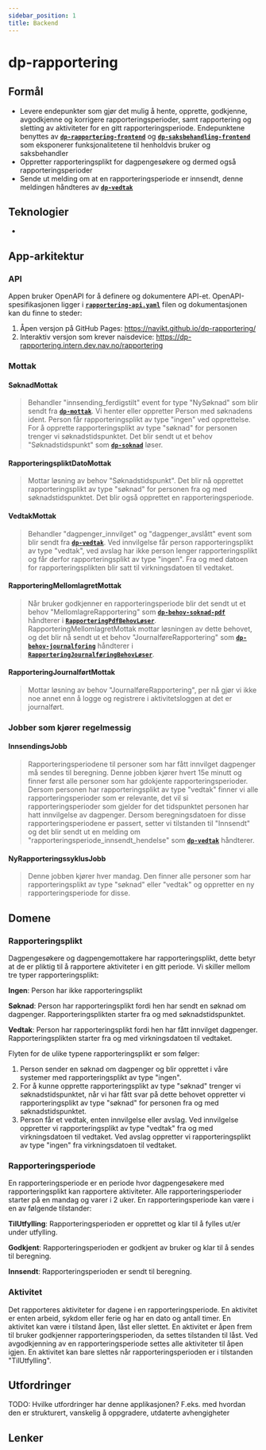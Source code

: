 ```yaml
---
sidebar_position: 1
title: Backend
---
```


# dp-rapportering

## Formål
- Levere endepunkter som gjør det mulig å hente, opprette, godkjenne, avgodkjenne og korrigere rapporteringsperioder, samt rapportering og sletting av aktiviteter for en gitt rapporteringsperiode. Endepunktene benyttes av [**`dp-rapportering-frontend`**][dp-rapportering-frontend] og [**`dp-saksbehandling-frontend`**][dp-saksbehandling-frontend] som eksponerer funksjonalitetene til henholdvis bruker og saksbehandler
- Oppretter rapporteringsplikt for dagpengesøkere og dermed også rapporteringsperioder
- Sende ut melding om at en rapporteringsperiode er innsendt, denne meldingen håndteres av [**`dp-vedtak`**][dp-vedtak]

## Teknologier

-

## App-arkitektur

### API
Appen bruker OpenAPI for å definere og dokumentere API-et. OpenAPI-spesifikasjonen ligger i [**`rapportering-api.yaml`**][rapportering-api.yaml] filen og dokumentasjonen kan du finne to steder:
1. Åpen versjon på GitHub Pages: https://navikt.github.io/dp-rapportering/
2. Interaktiv versjon som krever naisdevice: https://dp-rapportering.intern.dev.nav.no/rapportering

### Mottak
#### SøknadMottak
> Behandler "innsending_ferdigstilt" event for type "NySøknad" som blir sendt fra [**`dp-mottak`**][dp-mottak]. Vi henter eller oppretter Person med søknadens ident. Person får rapporteringsplikt av type "ingen" ved opprettelse. For å opprette rapporteringsplikt av type "søknad" for personen trenger vi søknadstidspunktet. Det blir sendt ut et behov "Søknadstidspunkt" som [**`dp-soknad`**][dp-soknad] løser.
#### RapporteringspliktDatoMottak
> Mottar løsning av behov "Søknadstidspunkt". Det blir nå opprettet rapporteringsplikt av type "søknad" for personen fra og med søknadstidspunktet. Det blir også opprettet en rapporteringsperiode.
#### VedtakMottak
> Behandler "dagpenger_innvilget" og "dagpenger_avslått" event som blir sendt fra [**`dp-vedtak`**][dp-vedtak]. Ved innvilgelse får person rapporteringsplikt av type "vedtak", ved avslag har ikke person lenger rapporteringsplikt og får derfor rapporteringsplikt av type "ingen". Fra og med datoen for rapporteringsplikten blir satt til virkningsdatoen til vedtaket.
#### RapporteringMellomlagretMottak
> Når bruker godkjenner en rapporteringsperiode blir det sendt ut et behov "MellomlagreRapportering" som [**`dp-behov-soknad-pdf`**][dp-behov-soknad-pdf] håndterer i [**`RapporteringPdfBehovLøser`**][RapporteringPdfBehovLøser]. RapporteringMellomlagretMottak mottar løsningen av dette behovet, og det blir nå sendt ut et behov "JournalføreRapportering" som [**`dp-behov-journalforing`**][dp-behov-journalforing] håndterer i [**`RapporteringJournalføringBehovLøser`**][RapporteringJournalføringBehovLøser].
#### RapporteringJournalførtMottak
> Mottar løsning av behov "JournalføreRapportering", per nå gjør vi ikke noe annet enn å logge og registrere i aktivitetsloggen at det er journalført.

### Jobber som kjører regelmessig
#### InnsendingsJobb
> Rapporteringsperiodene til personer som har fått innvilget dagpenger må sendes til beregning. Denne jobben kjører hvert 15e minutt og finner først alle personer som har gdokjente rapporteringsperioder. Dersom personen har rapporteringsplikt av type "vedtak" finner vi alle rapporteringsperioder som er relevante, det vil si rapporteringsperioder som gjelder for det tidspunktet personen har hatt innvilgelse av dagpenger. Dersom beregningsdatoen for disse rapporteringsperiodene er passert, setter vi tilstanden til "Innsendt" og det blir sendt ut en melding om "rapporteringsperiode_innsendt_hendelse" som [**`dp-vedtak`**][dp-vedtak] håndterer.
#### NyRapporteringssyklusJobb
> Denne jobben kjører hver mandag. Den finner alle personer som har rapporteringsplikt av type "søknad" eller "vedtak" og oppretter en ny rapporteringsperiode for disse.

## Domene
### Rapporteringsplikt
Dagpengesøkere og dagpengemottakere har rapporteringsplikt, dette betyr at de er pliktig til å rapportere aktiviteter i en gitt periode. Vi skiller mellom tre typer rapporteringsplikt:

**Ingen**: Person har ikke rapporteringsplikt

**Søknad**: Person har rapporteringsplikt fordi hen har sendt en søknad om dagpenger. Rapporteringsplikten starter fra og med søknadstidspunktet.

**Vedtak**: Person har rapporteringsplikt fordi hen har fått innvilget dagpenger. Rapporteringsplikten starter fra og med virkningsdatoen til vedtaket.

Flyten for de ulike typene rapporteringsplikt er som følger:
1. Person sender en søknad om dagpenger og blir opprettet i våre systemer med rapporteringsplikt av type "ingen".
2. For å kunne opprette rapporteringsplikt av type "søknad" trenger vi søknadstidspunktet, når vi har fått svar på dette behovet oppretter vi rapporteringsplikt av type "søknad" for personen fra og med søknadstidspunktet.
3. Person får et vedtak, enten innvilgelse eller avslag. Ved innvilgelse oppretter vi rapporteringsplikt av type "vedtak" fra og med virkningsdatoen til vedtaket. Ved avslag oppretter vi rapporteringsplikt av type "ingen" fra virkningsdatoen til vedtaket.

### Rapporteringsperiode

En rapporteringsperiode er en periode hvor dagpengesøkere med rapporteringsplikt kan rapportere aktiviteter. Alle rapporteringsperioder starter på en mandag og varer i 2 uker.
En rapporteringsperiode kan være i en av følgende tilstander:

**TilUtfylling**: Rapporteringsperioden er opprettet og klar til å fylles ut/er under utfylling.

**Godkjent**: Rapporteringsperioden er godkjent av bruker og klar til å sendes til beregning.

**Innsendt**: Rapporteringsperioden er sendt til beregning.

### Aktivitet
Det rapporteres aktiviteter for dagene i en rapporteringsperiode. En aktivitet er enten arbeid, sykdom eller ferie og har en dato og antall timer. En aktivitet kan være i tilstand åpen, låst eller slettet. En aktivitet er åpen frem til bruker godkjenner rapporteringsperioden, da settes tilstanden til låst. Ved avgodkjenning av en rapporteringsperiode settes alle aktiviteter til åpen igjen. En aktivitet kan bare slettes når rapporteringsperioden er i tilstanden "TilUtfylling".

## Utfordringer

TODO: Hvilke utfordringer har denne applikasjonen? F.eks. med hvordan den er strukturert, vanskelig å oppgradere, utdaterte avhengigheter

## Lenker

[dp-rapportering-frontend]: https://github.com/navikt/dp-rapportering-frontend
[dp-saksbehandling-frontend]: https://github.com/navikt/dp-saksbehandling-frontend
[rapportering-api.yaml]: https://github.com/navikt/dp-rapportering/blob/main/openapi/src/main/resources/rapportering-api.yaml
[dp-vedtak]: https://github.com/navikt/dp-vedtak
[dp-mottak]: https://github.com/navikt/dp-mottak
[dp-soknad]: https://github.com/navikt/dp-soknad
[dp-behov-soknad-pdf]: https://github.com/navikt/dp-behov-soknad-pdf
[RapporteringPdfBehovLøser]: https://github.com/navikt/dp-behov-soknad-pdf/blob/bc861b3bfa92b68e23943055a587d0a1b4aba9e7/src/main/kotlin/no/nav/dagpenger/innsending/l%C3%B8sere/RapporteringPdfBehovL%C3%B8ser.kt#L34
[dp-behov-journalforing]: https://github.com/navikt/dp-behov-journalforing
[RapporteringJournalføringBehovLøser]: https://github.com/navikt/dp-behov-journalforing/blob/cea548ce3be1671b0d2ffbbe9860c4f044e1f5f3/src/main/kotlin/no/nav/dagpenger/behov/journalforing/tjenester/RapporteringJournalf%C3%B8ringBehovL%C3%B8ser.kt#L29